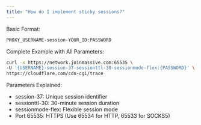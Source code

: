 ```yaml
---
title: "How do I implement sticky sessions?"
---
```


Basic Format:

```bash
PROXY_USERNAME-session-YOUR_ID:PASSWORD
```

Complete Example with All Parameters:

```bash
curl -x https://network.joinmassive.com:65535 \
-U '{USERNAME}-session-37-sessionttl-30-sessionmode-flex:{PASSWORD}' \
https://cloudflare.com/cdn-cgi/trace
```

Parameters Explained:

- session-37: Unique session identifier
- sessionttl-30: 30-minute session duration  
- sessionmode-flex: Flexible session mode
- Port 65535: HTTPS (Use 65534 for HTTP, 65533 for SOCKS5)